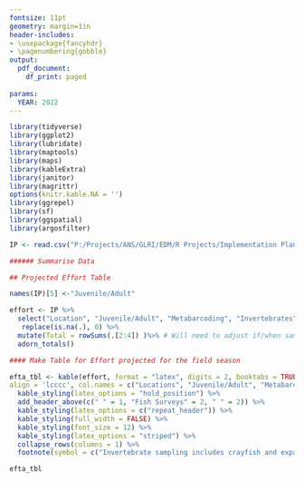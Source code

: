```yaml
---
fontsize: 11pt
geometry: margin=1in
header-includes:
- \usepackage{fancyhdr}
- \pagenumbering{gobble}
output:
  pdf_document:
    df_print: paged
 
params:
  YEAR: 2022
---
```


```r
library(tidyverse)
library(ggplot2)
library(lubridate)
library(maptools)
library(maps)
library(kableExtra)
library(janitor)
library(magrittr)
options(knitr.kable.NA = '')
library(ggrepel)
library(sf)
library(ggspatial)
library(argosfilter)

```

```r
IP <- read.csv("P:/Projects/ANS/GLRI/EDM/R Projects/Implementation Planning/data/projected_effort.csv",header=T)# Reads in the .CSV file from the folder path, change csv to update report

```
\begin{titlepage}

\colorbox{black}{\rlap{\huge\bfseries\textcolor{white}{U.S. Fish \& Wildlife Service}}\hspace{\linewidth}\hspace{-2\fboxsep}}\vspace{.25cm}
\large\textbf{Lower Great Lakes Fish and Wildlife Conservation Office, Aquatic Invasive Species Program}\vspace{.25cm}
\newline
\large\textit{Early Detection and Monitoring Program Implementation Plan, 2022}\vspace{.50cm}
\begin{flushleft}

Aquatic invasive species pose a serious threat to the Great Lakes. That threat has prompted natural resource agencies to examine risks posed by priority species and pathways of introduction. Prevention, early detection, and rapid response provide the most effective and potentially successful means to minimize harm to the environment and costs associated with stopping the spread. The U.S. Fish and Wildlife Service (USFWS) developed the proposed Strategic Framework for the Early Detection of Non-native Fishes and Select Benthic Macroinvertebrates in the Great Lakes identifying early detection as a priority action. The Framework defines how the USFWS will carry out early detection efforts in priority locations selected because of their increased likelihood for invasion.

This report outlines implementation of the field elements of the Framework in Lake Erie and Lake Ontario during FY`r params$YEAR`. The work will be carried out by the USFWS' Lower Great Lakes Fish and Wildlife Conservation Office (LGLFWCO).


```r

## Read in shapefiles
 Lake_sf <- st_read(
  "P:/Projects/ANS/GLRI/EDM/R Projects/Other/Mapping/Great Lakes Shoreline/glgis_gl_shore_noaa_70k.shp")
 cropped <- st_crop(Lake_sf, xmin = -73, xmax = -81,
                                    ymin = 41.5, ymax = 45.4)
 NY_sf <- st_read("P:/Projects/ANS/NYS Canal Prevention/GIS/NYS_Civil_Boundaries.shp/NYS_Civil_Boundaries_SHP/State_Shoreline.shp")

 ## Create Sampling Locations

points <- IP %>%
  select(Location, x, y) %>%
  group_by(Location) %>%
  summarise(x,y)

sites <- st_as_sf(points, coords = c("x", "y"), crs = 4326, agr = "constant")
  
```


```r
 
## Plot Implementation Plan location map
 
IP_map <- ggplot() + 
   geom_sf(data = cropped, size = .5, color = "grey60") +
  geom_sf(data = NY_sf, size = .5, color = "grey60", fill = NA) +
  geom_sf(data = sites, size = 4, shape = 21, fill = "red3", color = "red1", stroke = 1.25, alpha = .5) +
  annotate(geom = "text", x = -78.1, y = 43.65, label = "Lake Ontario", 
    fontface = "italic", color = "grey60", size = 3) +
  annotate(geom = "text", x = -79.59, y = 42.65, label = "Lake Erie", 
    fontface = "italic", color = "grey60", size = 2.5) +
  coord_sf()+
  geom_sf_text(data = sites, aes(label = Location), color = "black", size = 2.6, nudge_y = -.15)  +
  annotation_scale(location = "bl", style = "ticks", line_col = "black", text_col = "black") +
  theme(
        panel.background = element_blank(),
        panel.grid.major = element_blank(), 
        panel.grid.minor = element_blank(),
        axis.text.x=element_text(colour="black"),
        axis.text.y=element_text(colour="black"),
        axis.title.y = element_blank(),
        axis.title.x = element_blank(),
        axis.line = element_line(colour = "black"),
        panel.border = element_rect(colour = "black", fill=NA, size=.5)
  )

IP_map
 
```


The objective of the Framework is early detection; therefore, sampling strategies are designed to detect rare or low abundance species. Generally, sampling for rare species involves collecting the entire suite of species known to inhabit a location using a variety of gear types that sample multiple habitats and depth strata. The objective of this implementation plan is to execute a multi-gear sampling strategy that maximizes the potential for detecting a newly introduced fish and benthic macroinvertebrate species in a complex aquatic system while it is still rare and geographically restricted.

During the `r params$YEAR` field season, the following locations will be sampled (Figure 1): Buffalo, NY; Lewiston, NY (Lower Niagara River), Rochester, NY (Genesee River and Irondequoit Bay), Oswego, NY, and Messina, NY (St. Lawrence River). 

Gear selection will be in accordance with habitat and depth alternatives at each site. Gear types for juvenile and adult fish are: boat electrofishing, fyke nets, mini-fyke nets, juvenile seines, gill nets, and bottom trawls. Gear specifically targeting  ichthyoplankton is limited to metabarcoding. The following  gear types  will be utilized for benthic macroinvertebrate sampling specifically targeting crayfish, amphipods, gastropods, and bivalves: rock bags, Hester-Dendys, petite ponars, crayfish seines, crayfish traps, and sweep nets. All gear will be used in accordance with the Recommended Sampling Gear Types and Standard Operating Procedures for the Early Detection of Non-native Fishes and Select Benthic Macroinvertebrates in the Great Lakes.

 The total proposed units of effort for juvenile/adult fish, metabarcoding, and benthic invertebrate sampling by each survey location can be found in Table 1.

\end{flushleft}
\fancypagestyle{ContactFooter}{%
  \fancyhf{}
  \renewcommand\headrulewidth{0pt}
  \fancyfoot[L]{Questions related to the implementation plan can be directed to Zy Biesinger, Aquatic Invasive Species Program Lead, Lower Great Lakes Fish and Wildlife Conservation Office, Phone: 585-948-7046, Email: zy\_biesinger$@$fws.gov}
}
\thispagestyle{ContactFooter}
\end{titlepage}
\clearpage

```r

###### Summarise Data

## Projected Effort Table

names(IP)[5] <-"Juvenile/Adult"

effort <- IP %>%
  select("Location", "Juvenile/Adult", "Metabarcoding", "Invertebrates") %>%
   replace(is.na(.), 0) %>%
  mutate(Total = rowSums(.[2:4]) )%>% # Will need to adjust if/when sampling types change 
  adorn_totals()

#### Make Table for Effort projected for the field season

efta_tbl <- kable(effort, format = "latex", digits = 2, booktabs = TRUE, longtable = FALSE, caption = "Amount of effort proposed for each location for Juvenile/Adult fish, Metabarcoding, and Benthic Invertebrates.",
align = 'lcccc', col.names = c("Locations", "Juvenile/Adult", "Metabarcoding", "Invertebrates*", "Totals")) %>%
  kable_styling(latex_options = "hold_position") %>%
  add_header_above(c(" " = 1, "Fish Surveys" = 2, " " = 2)) %>%
  kable_styling(latex_options = c("repeat_header")) %>% 
  kable_styling(full_width = FALSE) %>%
  kable_styling(font_size = 12) %>%
  kable_styling(latex_options = "striped") %>%
  collapse_rows(columns = 1) %>%
  footnote(symbol = c("Invertebrate sampling includes crayfish and expanded marina sampling.")) 

efta_tbl

```